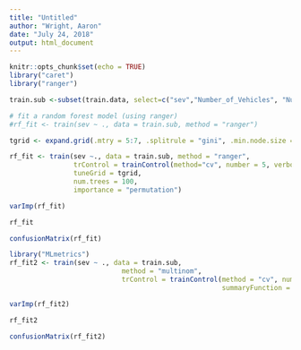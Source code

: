 ```yaml
---
title: "Untitled"
author: "Wright, Aaron"
date: "July 24, 2018"
output: html_document
---
```


```r
knitr::opts_chunk$set(echo = TRUE)
library("caret")
library("ranger")
```

```r
train.sub <-subset(train.data, select=c("sev","Number_of_Vehicles", "Number_of_Casualties", "Speed_limit", "month", "day", "Wind", "Rain", "Snow", "Fog", "DryRd", "WetRd", "SnowRd", "IceRd", "FloodRd", "OilRd", "MudRd", "SiteIssue_Signal", "SiteIssue_Sign", "SiteIssue_Construction", "SiteIssue_PotHole", "SiteIssue_Mud", "SiteIssue_Oil", "Hazard_Animal", "Hazard_Ped", "Hazard_Object", "Hazard_PrevAcc", "UrbanRural", "vehMotoInd", "vehTramInd", "vehTowingInd", "vehTurningInd", "vehStoppedInd", "vehSkiddingInd", "vehLeavingInd", "vehFrontImpInd", "vehBackImpInd", "vehSideImpInd", "vehLeftDrInd", "child_in_casualties"))
```


```r
# fit a random forest model (using ranger)
#rf_fit <- train(sev ~ ., data = train.sub, method = "ranger")

tgrid <- expand.grid(.mtry = 5:7, .splitrule = "gini", .min.node.size = c(10,20))

rf_fit <- train(sev ~., data = train.sub, method = "ranger", 
                trControl = trainControl(method="cv", number = 5, verboseIter = T, classProbs = T, sampling = "down"),
                tuneGrid = tgrid,
                num.trees = 100,
                importance = "permutation")

```


```r
varImp(rf_fit)
```



```r
rf_fit
```


```r
confusionMatrix(rf_fit)
```


```r

library("MLmetrics")
rf_fit2 <- train(sev ~ ., data = train.sub, 
                            method = "multinom", 
                            trControl = trainControl(method = "cv", number = 5, returnResamp = "all",classProbs = TRUE, 
                                                     summaryFunction = multiClassSummary, sampling = "down"), metric = "ROC", trace = FALSE)
```


```r
varImp(rf_fit2)
```



```r
rf_fit2
```


```r
confusionMatrix(rf_fit2)
```


